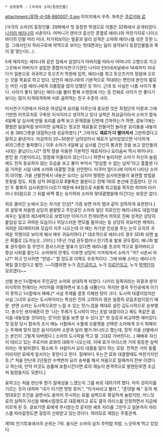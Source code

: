 * 상위항목 : [식극의 소마/등장인물]

attachment:/978-4-08-880007-3.jpg
이미지에서 우측. 좌측은 [[쿠로키바 료]]

[식극의 소마]의 등장인물. 29화에서 첫 등장한 학생으로 이름은 32화에서 공개되었다. [[나키리 에리나]]의 사촌이다. 어머니가 덴마크 출신인 혼혈로 에리나와 마찬가지로 나이스 바디의 단발 머리 미녀. 차가워보이는 얼굴과 달리 성격은 소마와 에리나를 섞은 듯한 느낌. 그래서인지 하라구로에 악역으로 보이는 첫대면과는 달리 생각보다 등장인물들과 죽이 잘 맞는다(...).

5세 때까지는 에리나와 같은 집에서 살았다가 아버지를 따라서 어머니의 고향으로 가고 그곳에서 아버지가 설립한 종합미식연구기관인 나키리 인터네셔널에서 14세까지 지내다가 일본으로 귀국하고 토오츠키 학원에 입학, 에리나를 꺾고 토오츠키의 정점에 오르는 것을 목표로 하고 있다. 당연히 에리나와의 기본적으로 적대하는 편인데 본인의 말로는 어린 시절 에리나에게 괴롭힘을 많이 당했던 듯 하다. 근데 또 사실은 나름 사이가 좋다. 사이가 좋지 않다는 에리나를 불러 함께 수영장에 가는 등 진짜로 사이가 안 좋다기 보다는 많이 티격태격하며 서로 골려먹는 친구 수준의 사이.

미식연구기관에서 자라온 여성답게 요리를 이루는데 중요한 것은 최첨단의 이론과 그에 기반한 어프로치로 구축된 지식이라고 생각하고 있다 실력은 최상급이라서 소마가 합숙 4일째 날 심사에 만들 요리를 슬쩍 보고 문제점을 단번에 간파하는가 하면, 겉보기에는 평범한 달걀처럼 보이지만 실제로는 정교한 재료들로 만들어진 놀라운 요리들을 내놓아서 총 380그릇을 대접하는데 성공하였다.[* 그마저도 '''재료가 다 떨어져서''' 그만하겠다고 말하고 끝낸거다. 마감까지 20~30분은 남아있어서 재료가 남아있었으면 넉넉하게 400그릇은 돌파했다.] 이후 소마가 4일째 날 심사를 간신히 통과한 것을 보고 장인들의 시대는 끝났다느니[* 정작 칼을 이용한 기본적인 재료처리나 요리솜씨 역시 뛰어나다. 본인 왈 기본이라고], 정점에 어울리지 않는다느니 하면서 놀리지만 소마가 자신의 놀림에도 전혀 동요하지 않는 모습을 보고 볼이 부어서 "방심할 수 없는 남자"라고 툴툴댄 다음 가까운 시일 내에 소마와 대결할 것을 선언한다. 타쿠미 알디니에 이어서 나타난 소마의 라이벌. 가을 선발전에서 내놓은 요리는 심지어 쟁쟁한 심사위원들이 표현할 방법을 못찾을 정도. 최종 성적 95점으로 B블록은 물론이고 전체 1위로 본선에 진출한다. 단 다만 두 블록의 심사위원이 다르기 때문에 94점으로 A블록 최고점을 획득한 하야마 아키라나 93점으로 그 뒤를 바짝 쫒는 유키하라 소마와 맞대결했을때 이긴다는 보장은 없다.

위로 올라간 눈에서 오는 차가운 인상[* 가끔 보면 마치 뱀과 같이 섬뜩하게 표현한다.]과 걸맞게 처음엔 상당히 쌀쌀맞고 주인공인 소마와 일단 히로인인 에리나와도 대립각을 세우는 일종의 제3세력으로 보였지만 이야기가 전개되면서 의외로 진짜 성격은 상당히 붙임성 있고 귀여운 모습이나 허당스러운 면모를 들어내는 등 상당히 귀요미한 캐릭터. 귀여운 SD캐릭터화 모습이 자주 나오는데 이 때는 차가운 인상을 주는 눈이 오히려 귀여운 깍쟁이로 보이게 해서 매우 귀요미하다.[* 대조적으로 에리나의 경우 SD화 되면 높은 확률로 [도끼눈](...)이다.] 1주년 기념 권두컬러나 인기투표 발표 권두컬러, 애니화 발표 권두컬러 등 무언가 경사스러운 발표가 있다면 에리나를 츳코미 역으로 밀어버리고 항상 사회를 맡는다. 소마와의 관계도 이후엔 상당히 가까워져서 소마가 "어? 사촌씨 아냐?" 하고 인사하면 "안녕~" 할 정도로 이쪽도 우호적이다. 그에 비해 소마는 에리나가 제일 껄끄럽다고 발언. ~~이쯤되면 누가 [[주인공]]이고, 누가 [[히로인]]이고, 누가 [[악역]]인지 모르겠다~~ 

선발 본선 1시합에서 주인공인 소마와 상대하게 되었다. 나키리 일족이라는 위광과 분자 미식학의 천재라는 커리어를 어필하면서 포스를 내뿜는다. 하지만 결국 주인공에게 이기지 못하고 1시합에서 패배.[* 사실 주제를 잘못 이해한 탓이 크다. 도시락 대결이었지만 사실 그녀의 요리는 도시락이라는 특성은 전혀 고려하지 않은 일종의 모듬초밥이었기 때문. 반면 소마는 도시락으로만 느낄 수 있는 맛/느낌을 제대로 살린 김도시락으로 승부했다. 총수인 센자에몬이 한 '너는 주제가 도시락이 아닌 초밥 대결이라고 해도 똑같은 음식을 내놓았을 것이라는 것'이란 말을 보면 알 수 있다.][* 첫 등장과 비교하면 재미있다. 첫 등장 당시 합숙의 조식 메뉴 시험에서 수플레 오믈렛을 선택한 소마에게 조식 뷔페라는 주제에 맞지 않은 음식이라며 소문과 달리 별거 아니라고 했는데, 정작 가을 선발에서는 본인이 그렇게 되버렸다.] 소마의 도시락을 먹고 말 그대로 가버린다(...) 패배후 자신이 데리고 있는 쿠로키바 료와의 대화가 나오는데, 이때 료가 아리스와 거의 동등한 실력자라는 게 밝혀졌다. 평소에 두 사람이서 요리 대결을 많이 하는 모양. 전적은 거의 동률이라지만 료에게 앞서지는 못한다고 한다. 질때마다 우는건 료와 대결할때도 마찬가지인 듯.[* 처음 만난후 2년동안 수백번의 요리 승부를 해서 처음으로 질때까지 전부 이겼다고 하는데, 만약 이것도 승률에 포함시킨다면 료의 재능이 본격적으로 발현된후엔 조금씩 밀렸을지도 모른다.]

료하고는 처음 만난후 뭔가 잠재성을 느꼈는지 그를 바로 데려가려 했다. 마치 강아지를 기르는 듯이 대하며 "내가 이기면 멍멍 짖어.", "아가씨라고 불러.", "존댓말 해." 등의 제멋대로인 조건을 걸면서도 끝까지 무시하는 료를 실력으로 확실하게 눌렀지만, 어느덧 료의 실력이 자신을 패배시킬정도로 대등해지고 료도 결국 아리스를 인정하면서 지금에 이르게 된 듯. 겉보기엔 료에게 무시받는것 같지만 셰프 자리를 그만두고 일본까지 아리스를 따라갈정도면 굉장히 신뢰받고 있는것이다. 여러모로 재밌는 주종관계.

제1회 인기투표에서의 순위는 7위. 음식은 소마의 삼치 주먹밥 차밥. 느긋하게 먹고 있었다.
